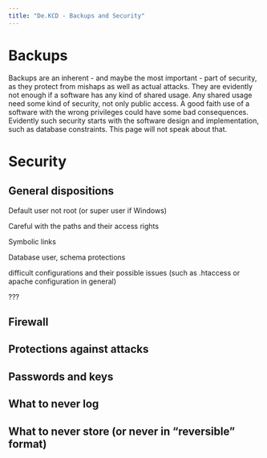 ```yaml
---
title: "De.KCD - Backups and Security"
---
```


# Backups

Backups are an inherent - and maybe the most important - part of security, as they protect from mishaps as well as actual attacks. They are evidently not enough if a software has any kind of shared usage.
Any shared usage need some kind of security, not only public access. A good faith use of a software with the wrong privileges could have some bad consequences. Evidently such security starts with the software design and implementation, such as database constraints. This page will not speak about that.

# Security

## General dispositions

Default user not root (or super user if Windows)

Careful with the paths and their access rights

Symbolic links

Database user, schema protections

difficult configurations and their possible issues (such as .htaccess or apache configuration in general)

???

## Firewall

## Protections against attacks

## Passwords and keys

## What to never log

## What to never store (or never in "reversible" format)